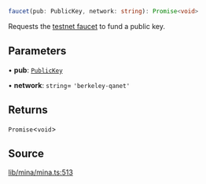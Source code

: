 ```ts
faucet(pub: PublicKey, network: string): Promise<void>
```

Requests the [testnet faucet](https://faucet.minaprotocol.com/api/v1/faucet) to fund a public key.

## Parameters

• **pub**: [`PublicKey`](../../../classes/PublicKey.mdx)

• **network**: `string`= `'berkeley-qanet'`

## Returns

`Promise`\<`void`\>

## Source

[lib/mina/mina.ts:513](https://github.com/o1-labs/o1js/blob/fd7bd4b02f4f7cc1057cd423261d70c22275763a/src/lib/mina/mina.ts#L513)
